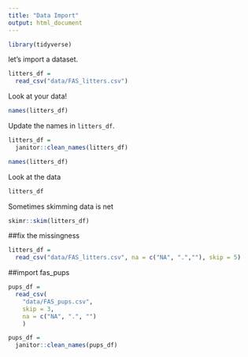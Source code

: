```yaml
---
title: "Data Import"
output: html_document
---
```


```r
library(tidyverse)

```

let's import a dataset. 

```r
litters_df =
  read_csv("data/FAS_litters.csv")
```

Look at your data!

```r
names(litters_df)
```

Update the names in `litters_df`.

```r
litters_df = 
  janitor::clean_names(litters_df)

names(litters_df)
```

Look at the data

```r
litters_df
```

Sometimes skimming data is net

```r
skimr::skim(litters_df)
```


##fix the missingness

```r
litters_df = 
  read_csv("data/FAS_litters.csv", na = c("NA", ".",""), skip = 5)
```


##import fas_pups 

```r
pups_df = 
  read_csv(
    "data/FAS_pups.csv", 
    skip = 3,
    na = c("NA", ".", "")
    )

pups_df = 
  janitor::clean_names(pups_df)
```

